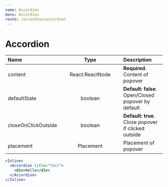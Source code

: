 ```yaml
---
name: Accordion
menu: Accordion
route: /accordion/accordion
---
```


# Accordion

| Name                | &nbsp;&nbsp; |      Type       | &nbsp;&nbsp; | Description                                         |
| :------------------ | ------------ | :-------------: | ------------ | :-------------------------------------------------- |
| content             |              | React.ReactNode |              | **Required**. Content of popover                    |
| defaultState        |              |     boolean     |              | **Default: false**. Open/Closed popover by default  |
| closeOnClickOutside |              |     boolean     |              | **Default: true**. Close popover if clicked outside |
| placement           |              |    Placement    |              | Placement of popover                                |

```jsx react-live
<Inline>
  <Accordion title="Test">
    <div>Hello</div>
  </Accordion>
</Inline>
```
